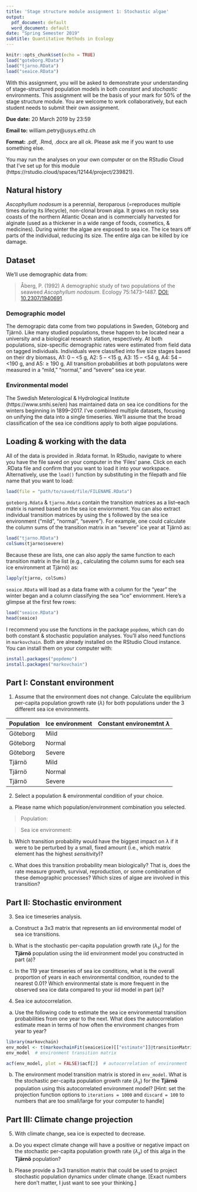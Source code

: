 ```yaml
---
title: 'Stage structure module assignment 1: Stochastic algae'
output:
  pdf_document: default
  word_document: default
date: "Spring Semester 2019"
subtitle: Quantitative Methods in Ecology
---
```


```r
knitr::opts_chunk$set(echo = TRUE)
load("goteborg.RData")
load("tjarno.RData")
load("seaice.RData")
```

With this assignment, you will be asked to demonstrate your understanding of stage-structured population models in both *constant* and *stochastic* environments. This assignment will be the basis of your mark for 50% of the stage structure module. You are welcome to work collaboratively, but each student needs to submit their own assignment.

**Due date:** 20 March 2019 by 23:59

**Email to:** william.petry@usys.ethz.ch

**Format:** .pdf, .Rmd, .docx are all ok. Please ask me if you want to use something else.

You may run the analyses on your own computer or on the RStudio Cloud that I've set up for this module (https://rstudio.cloud/spaces/12144/project/239821).

## Natural history
*Ascophyllum nodosum* is a perennial, iteroparous (=reproduces multiple times during its lifecycle), non-clonal brown alga. It grows on rocky sea coasts of the northern Atlantic Ocean and is commercially harvested for alginate (used as a thickener in a wide range of foods, cosmetics, & medicines). During winter the algae are exposed to sea ice. The ice tears off parts of the individual, reducing its size. The entire alga can be killed by ice damage.

## Dataset
We'll use demographic data from:

> Åberg, P. (1992) A demographic study of two populations of the seaweed *Ascophyllum nodosum*. Ecology 75:1473–1487. [DOI: 10.2307/1940691](http://dx.doi.org/10.2307/1940691).

### Demographic model
The demograpic data come from two populations in Sweden, Göteborg and Tjärnö. Like many studied populations, these happen to be located near a university and a biological research station, respectively. At both populations, size-specific demographic rates were estimated from field data on tagged individuals. Individuals were classified into five size stages based on their dry biomass, A1: 0 -- <5 g, A2: 5 -- <15 g, A3: 15 -- <54 g, A4: 54 -- <190 g, and A5: $\geq$ 190 g. All transition probabilities at both populatons were measured in a “mild,” “normal,” and “severe” sea ice year.

### Environmental model
The Swedish Meterological & Hydrological Institute (https://www.smhi.se/en) has maintained data on sea ice conditions for the winters beginning in 1899--2017. I've combined multiple datasets, focusing on unifying the data into a single timeseries. We'll assume that the broad classification of the sea ice conditions apply to both algae populations.

## Loading & working with the data
All of the data is provided in .Rdata format. In RStudio, navigate to where you have the file saved on your computer in the 'Files' pane. Click on each .RData file and confirm that you want to load it into your workspace. Alternatively, use the `load()` function by substituting in the filepath and file name that you want to load:
```r
load(file = "path/to/saved/file/FILENAME.RData")
```

`goteborg.Rdata` & `tjarno.Rdata` contain the transition matrices as a list--each matrix is named based on the sea ice enviornment. You can also extract individual transition matrices by using the `$` followed by the sea ice environment ("mild", "normal", "severe"). For example, one could calculate the column sums of the transition matrix in an "severe" ice year at Tjärnö as:
```r
load("tjarno.RData")
colSums(tjarno$severe)
```
Because these are lists, one can also apply the same function to each transition matrix in the list (e.g., calculating the column sums for each sea ice environment at Tjärnö) as:
```r
lapply(tjarno, colSums)
```

`seaice.RData` will load as a data frame with a column for the "year" the winter began and a column classifying the sea "ice" enviornment. Here's a glimpse at the first few rows:
```r
load("seaice.RData")
head(seaice)
```

I recommend you use the functions in the package `popdemo`, which can do both constant & stochastic population analyses. You'll also need functions in `markovchain`. Both are already installed on the RStudio Cloud instance. You can install them on your computer with:
```r
install.packages("popdemo")
install.packages("markovchain")
```

## Part I: Constant environment
1. Assume that the environment does not change. Calculate the equilibrium per-capita population growth rate ($\lambda$) for both populations under the 3 different sea ice environments.

| Population | Ice environment | Constant environemtnt $\lambda$ |
|------------|-----------------|-----------|
| Göteborg   | Mild            |           |
| Göteborg   | Normal          |           |
| Göteborg   | Severe          |           |
| Tjärnö     | Mild            |           |
| Tjärnö     | Normal          |           |
| Tjärnö     | Severe          |           |

2. Select a population & environmental condition of your choice.
(a) Please name which population/environment combination you selected.

> Population:

> Sea ice environment:

(b) Which transition probability would have the biggest impact on $\lambda$ if it were to be perturbed by a small, fixed amount (i.e., which matrix element has the highest *sensitivity*)?


(c) What does this transition probability mean biologically? That is, does the rate measure growth, survival, reproduction, or some combination of these demographic processes? Which sizes of algae are involved in this transition?


## Part II: Stochastic environment
3. Sea ice timeseries analysis.
(a) Construct a 3x3 matrix that represents an iid environmental model of sea ice transitions.

(b) What is the stochastic per-capita population growth rate ($\lambda_s$) for the **Tjärnö** population using the iid environment model you constructed in part (a)?

(c) In the 119 year timeseries of sea ice conditions, what is the overall proportion of years in each environmental condition, rounded to the nearest 0.01? Which environmental state is more frequent in the observed sea ice data compared to your iid model in part (a)?


4. Sea ice autocorrelation.
(a) Use the following code to estimate the sea ice environmental transition probabilities from one year to the next. What does the autocorrelation estimate mean in terms of how often the environment changes from year to year?
```r
library(markovchain)
env_model <- t(markovchainFit(seaice$ice)[["estimate"]]@transitionMatrix)
env_model  # environment transition matrix

acf(env_model, plot = FALSE)$acf[2]  # autocorrelation of environment
```

(b) The environment model transition matrix is stored in `env_model`. What is the stochastic per-capita population growth rate ($\lambda_s$) for the **Tjärnö** population using this autocorrelated environment model? [Hint: set the projection function options to `iterations = 1000` and `discard = 100` to numbers that are too small/large for your computer to handle]


## Part III: Climate change projection
5. With climate change, sea ice is expected to decrease.
(a) Do you expect climate change will have a positive or negative impact on the stochastic per-capita population growth rate ($\lambda_s$) of this alga in the **Tjärnö** population?


(b) Please provide a 3x3 transition matrix that could be used to project stochastic population dynamics under climate change. [Exact numbers here don't matter, I just want to see your thinking.]
